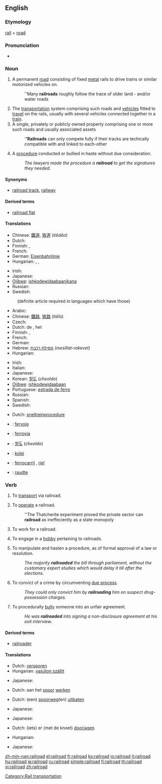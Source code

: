 {{wikipedia}}
==English==

===Etymology===
[[rail]] + [[road]]

===Pronunciation===
* {{audio|en-us-railroad.ogg|Audio (US)}}

===Noun===
{{en-noun}}

# A permanent [[road]] consisting of fixed [[metal]] rails to drive trains or similar motorized vehicles on.
#: ''Many '''railroads''' roughly follow the trace of older land - and/or water roads
# The [[transportation]] system comprising such roads and [[vehicle]]s fitted to [[travel]] on the rails, usually with several vehicles connected together in a [[train]].
# A single, privately or publicly owned property comprising one or more such roads and usually associated assets
#: '''''Railroads''' can only compete fully if their tracks are techically compatible with and linked to each-other
# {{figurative}} A [[procedure]] conducted or bullied in haste without due consideration.
#: ''The lawyers made the procedure a '''railroad''' to get the signatures they needed.''

====Synonyms====
* [[railroad track]], [[railway]]

====Derived terms====
* [[railroad flat]]

====Translations====
{{trans-top|permanent road consisting of fixed metal rails}}
* Chinese: [[鐵道]], [[铁道]] (''tiědào'')
* Dutch: {{t+|nl|spoorweg|m}}
* Finnish: {{t+|fi|rata}}, {{t+|fi|rautatie}}
* French: {{t+|fr|voie ferrée|f}}
* German: [[Eisenbahnlinie]] {{f}}
* Hungarian: {{t+|hu|vasút}},  {{t+|hu|vasútvonal}},  {{t+|hu|sín}}
{{trans-mid}}
* Irish: {{t|ga|iarnród|m|xs=Irish}}
* Japanese: {{t|ja|線路|tr=''senr''o|sc=Jpan}}
* [[Ojibwe]]: [[ishkodewidaabaanikana]]
* Russian: {{t+|ru|железная дорога|f|tr=''želéznaja doróga''|sc=Cyrl}}
* Swedish: {{t+|sv|järnväg|c}}
{{trans-bottom}}

{{trans-top|transportation system}}
: (definite article required in languages which have those)
* Arabic: {{Arab|[[سكة الحديد]]}} {{IPAchar|(''síket al-ħadīd'')}} {{f}}
* Chinese: [[鐵路]], [[铁路]] (''tiělù'')
* Czech: {{t-|cs|železnice|f}}
* Dutch: de {{t+|nl|spoorwegen|n}}, het {{t+|nl|spoorwegsysteem|n}}
* Finnish: {{t+|fi|rautatie}}, {{t+|fi|rautatie|alt=rautatiet}}
* French: {{t+|fr|chemin de fer|m}}
* German: {{t+|de|Eisenbahn|f}}
* Hebrew: [[מסילת רכבת]] (''mesillat-rakevet'') {{f}}
* Hungarian: {{t+|hu|vasút}}
{{trans-mid}}
* Irish: {{t|ga|iarnród|m|xs=Irish}}
* Italian: {{t+|it|ferrovia|f}}
* Japanese: {{t+|ja|鉄道|tr=[[てつどう]], ''tetsudō''|sc=Jpan}}
* Korean: [[철도]] (''cheoldo'')
* [[Ojibwe]]: [[ishkodewidaabaan]]
* Portuguese: [[estrada de ferro]] {{f}}
* Russian: {{t+|ru|железная дорога|f|tr=''želéznaja doróga''|sc=Cyrl}}
* Spanish: {{t+|es|ferrocarril|m}}
* Swedish: {{t+|sv|järnväg|c}}
{{trans-bottom}}

{{trans-top|unduely hasted procedure}}
* Dutch: [[sneltreinprocedure]] {{m|f}}
{{trans-mid}}
{{trans-bottom}}

{{checktrans-top}}
* {{ttbc|Esperanto}}: [[fervojo]]
* {{ttbc|Italian}}: [[ferrovia]] {{f}}
* {{ttbc|Korean}}: [[철도]] (''cheoldo'')
{{checktrans-mid}}
* {{ttbc|Polish}}: [[kolej]] {{f}}
* {{ttbc|Spanish}}: [[ferrocarril]] {{m}}, [[riel]] {{m}}
* {{ttbc|Veps}}: [[raudte]]
{{checktrans-bottom}}

===Verb===
{{en-verb}}

# {{transitive}} To [[transport]] via railroad.
# {{intransitive}} To [[operate]] a railroad.
#: ''The Thatcherite experiment proved the private sector can '''railroad''' as ineffeciently as a state monopoly
# {{intransitive}} To work for a railroad.
# {{intransitive}} To engage in a [[hobby]] pertaining to railroads.
# {{transitive}} To manipulate and hasten a procedure, as of formal approval of a law or resolution.
#: ''The majority '''railroaded''' the bill through parliament, without the customary expert studies which would delay it till after the elections.''
# {{transitive}} To convict of a crime by circumventing [[due process]].
#: ''They could only convict him by '''railroading''' him on suspect drug-possession charges.''
# {{transitive}} To procedurally [[bully]] someone into an unfair agreement.
#: ''He was '''railroaded''' into signing a non-disclosure agreement at his exit interview.''

====Derived terms====
* [[railroader]]

====Translations====
{{trans-top|to transport via railroad}}
* Dutch: [[versporen]]
* Hungarian: [[vasúton szállít]]
{{trans-mid}}
* Japanese: {{t|ja|鉄道輸送する|tr=''tetsudō-yusō suru''|sc=Jpan}}
{{trans-bottom}}

{{trans-top|to work for a railroad}}
* Dutch: aan het [[spoor]] [[werken]]
{{trans-mid}}
{{trans-bottom}}

{{trans-top|to operate a railroad}}
* Dutch: (een) [[spoorweg]](en) [[uitbaten]]
{{trans-mid}}
* Japanese: {{qualifier|phrase}} {{t|ja|鉄道を経営する|tr=''tetsudō wo keiei suru''|sc=Jpan}}
{{trans-bottom}}

{{trans-top|to engage in a hobby pertaining to railroads}}
* Japanese: {{qualifier|phrase}} {{t|ja|鉄道模型をする|tr=''tetsudō-mokei wo suru''|sc=Jpan}}
{{trans-mid}}
{{trans-bottom}}

{{trans-top|to manipulate and hasten a procedure}}
* Dutch: (iets) er (met de knoet) [[doorjagen]]
{{trans-mid}}
{{trans-bottom}}

{{trans-top|to prepare a rapid summary process}}
* Hungarian: {{t|hu|keresztülhajt}}
{{trans-mid}}
* Japanese: {{qualifier|phrase}} {{t|ja|強引に通過させる|tr=''gōin ni tsūka saseru''|sc=Jpan}}
{{trans-bottom}}

{{checktrans-top}}
{{checktrans-bottom}}

[[Category:Rail transportation]]

[[zh-min-nan:railroad]]
[[el:railroad]]
[[fr:railroad]]
[[ko:railroad]]
[[io:railroad]]
[[it:railroad]]
[[hu:railroad]]
[[ja:railroad]]
[[ru:railroad]]
[[simple:railroad]]
[[fi:railroad]]
[[th:railroad]]
[[vi:railroad]]
[[zh:railroad]]